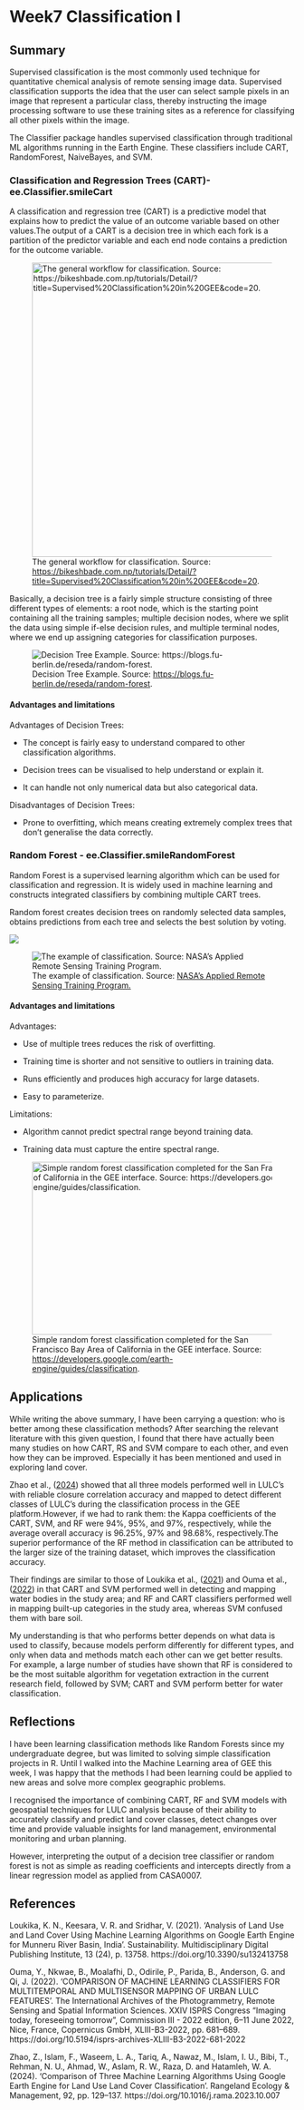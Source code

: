 # Week7 Classification I

## Summary

Supervised classification is the most commonly used technique for quantitative chemical analysis of remote sensing image data. Supervised classification supports the idea that the user can select sample pixels in an image that represent a particular class, thereby instructing the image processing software to use these training sites as a reference for classifying all other pixels within the image.

The Classifier package handles supervised classification through traditional ML algorithms running in the Earth Engine. These classifiers include CART, RandomForest, NaiveBayes, and SVM.

### Classification and Regression Trees (CART)- ee.Classifier.smileCart

A classification and regression tree (CART) is a predictive model that explains how to predict the value of an outcome variable based on other values.The output of a CART is a decision tree in which each fork is a partition of the predictor variable and each end node contains a prediction for the outcome variable.

![The general workflow for classification. Source: <https://bikeshbade.com.np/tutorials/Detail/?title=Supervised%20Classification%20in%20GEE&code=20>.](images/CART.jpg){fig-align="center" width="519"}

Basically, a decision tree is a fairly simple structure consisting of three different types of elements: a root node, which is the starting point containing all the training samples; multiple decision nodes, where we split the data using simple if-else decision rules, and multiple terminal nodes, where we end up assigning categories for classification purposes.

![Decision Tree Example. Source: <https://blogs.fu-berlin.de/reseda/random-forest>.](images/dt.png){fig-align="center"}

#### Advantages and limitations

Advantages of Decision Trees:

-   The concept is fairly easy to understand compared to other classification algorithms.

-   Decision trees can be visualised to help understand or explain it.

-   It can handle not only numerical data but also categorical data.

Disadvantages of Decision Trees:

-   Prone to overfitting, which means creating extremely complex trees that don't generalise the data correctly.

### Random Forest - ee.Classifier.smileRandomForest

Random Forest is a supervised learning algorithm which can be used for classification and regression. It is widely used in machine learning and constructs integrated classifiers by combining multiple CART trees.

Random forest creates decision trees on randomly selected data samples, obtains predictions from each tree and selects the best solution by voting.

![](images/rf1.png){fig-align="center"}

![The example of classification. Source: [NASA’s Applied Remote Sensing Training Program.](https://appliedsciences.nasa.gov/sites/default/files/2021-06/GEE_Part2_Edited_JO.pdf)](images/rf2-01.png){fig-align="center"}

#### Advantages and limitations

Advantages:

-   Use of multiple trees reduces the risk of overfitting.

-   Training time is shorter and not sensitive to outliers in training data.

-   Runs efficiently and produces high accuracy for large datasets.

-   Easy to parameterize.

Limitations:

-   Algorithm cannot predict spectral range beyond training data.

-   Training data must capture the entire spectral range.

![Simple random forest classification completed for the San Francisco Bay Area of California in the GEE interface. Source: <https://developers.google.com/earth-engine/guides/classification>.](images/rs3.jpg){fig-align="center" width="548" height="305"}

## Applications

While writing the above summary, I have been carrying a question: who is better among these classification methods? After searching the relevant literature with this given question, I found that there have actually been many studies on how CART, RS and SVM compare to each other, and even how they can be improved. Especially it has been mentioned and used in exploring land cover.

Zhao et al., ([2024](https://doi.org/10.1016/j.rama.2023.10.007)) showed that all three models performed well in LULC's with reliable closure correlation accuracy and mapped to detect different classes of LULC's during the classification process in the GEE platform.However, if we had to rank them: the Kappa coefficients of the CART, SVM, and RF were 94%, 95%, and 97%, respectively, while the average overall accuracy is 96.25%, 97% and 98.68%, respectively.The superior performance of the RF method in classification can be attributed to the larger size of the training dataset, which improves the classification accuracy.

Their findings are similar to those of Loukika et al., ([2021](https://doi.org/10.3390/su132413758)) and Ouma et al., ([2022](https://doi.org/10.5194/isprs-archives-XLIII-B3-2022-681-2022)) in that CART and SVM performed well in detecting and mapping water bodies in the study area; and RF and CART classifiers performed well in mapping built-up categories in the study area, whereas SVM confused them with bare soil.

My understanding is that who performs better depends on what data is used to classify, because models perform differently for different types, and only when data and methods match each other can we get better results. For example, a large number of studies have shown that RF is considered to be the most suitable algorithm for vegetation extraction in the current research field, followed by SVM; CART and SVM perform better for water classification.

## Reflections

I have been learning classification methods like Random Forests since my undergraduate degree, but was limited to solving simple classification projects in R. Until I walked into the Machine Learning area of GEE this week, I was happy that the methods I had been learning could be applied to new areas and solve more complex geographic problems.

I recognised the importance of combining CART, RF and SVM models with geospatial techniques for LULC analysis because of their ability to accurately classify and predict land cover classes, detect changes over time and provide valuable insights for land management, environmental monitoring and urban planning.

However, interpreting the output of a decision tree classifier or random forest is not as simple as reading coefficients and intercepts directly from a linear regression model as applied from CASA0007.

## References

Loukika, K. N., Keesara, V. R. and Sridhar, V. (2021). ‘Analysis of Land Use and Land Cover Using Machine Learning Algorithms on Google Earth Engine for Munneru River Basin, India’. Sustainability. Multidisciplinary Digital Publishing Institute, 13 (24), p. 13758. https://doi.org/10.3390/su132413758

Ouma, Y., Nkwae, B., Moalafhi, D., Odirile, P., Parida, B., Anderson, G. and Qi, J. (2022). ‘COMPARISON OF MACHINE LEARNING CLASSIFIERS FOR MULTITEMPORAL AND MULTISENSOR MAPPING OF URBAN LULC FEATURES’. The International Archives of the Photogrammetry, Remote Sensing and Spatial Information Sciences. XXIV ISPRS Congress “Imaging today, foreseeing tomorrow”, Commission III - 2022 edition, 6–11 June 2022, Nice, France, Copernicus GmbH, XLIII-B3-2022, pp. 681–689. https://doi.org/10.5194/isprs-archives-XLIII-B3-2022-681-2022

Zhao, Z., Islam, F., Waseem, L. A., Tariq, A., Nawaz, M., Islam, I. U., Bibi, T., Rehman, N. U., Ahmad, W., Aslam, R. W., Raza, D. and Hatamleh, W. A. (2024). ‘Comparison of Three Machine Learning Algorithms Using Google Earth Engine for Land Use Land Cover Classification’. Rangeland Ecology & Management, 92, pp. 129–137. https://doi.org/10.1016/j.rama.2023.10.007
